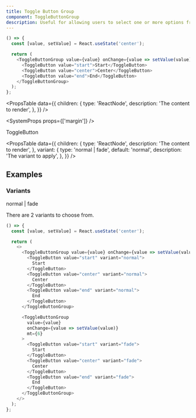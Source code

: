 ```yaml
---
title: Toggle Button Group
component: ToggleButtonGroup
description: Useful for allowing users to select one or more options from a set.
---
```


```js live removeFragment
() => {
  const [value, setValue] = React.useState('center');

  return (
    <ToggleButtonGroup value={value} onChange={value => setValue(value)}>
      <ToggleButton value="start">Start</ToggleButton>
      <ToggleButton value="center">Center</ToggleButton>
      <ToggleButton value="end">End</ToggleButton>
    </ToggleButtonGroup>
  );
};
```

<PropsTable
  data={{
    children: {
      type: 'ReactNode',
      description: 'The content to render',
    },
  }}
/>

<SystemProps props={['margin']} />

<Heading as="h2" size={4} fontWeight={500} mb={2} mt={6} lineHeight={3}>
  ToggleButton
</Heading>

<PropsTable
  data={{
    children: {
      type: 'ReactNode',
      description: 'The content to render',
    },
    variant: {
      type: 'normal | fade',
      default: 'normal',
      description: 'The variant to apply',
    },
  }}
/>

## Examples

### Variants

<Prop isOptional default="normal">
  normal | fade
</Prop>

There are 2 variants to choose from.

```js live removeFragment
() => {
  const [value, setValue] = React.useState('center');

  return (
    <>
      <ToggleButtonGroup value={value} onChange={value => setValue(value)}>
        <ToggleButton value="start" variant="normal">
          Start
        </ToggleButton>
        <ToggleButton value="center" variant="normal">
          Center
        </ToggleButton>
        <ToggleButton value="end" variant="normal">
          End
        </ToggleButton>
      </ToggleButtonGroup>

      <ToggleButtonGroup
        value={value}
        onChange={value => setValue(value)}
        mt={6}
      >
        <ToggleButton value="start" variant="fade">
          Start
        </ToggleButton>
        <ToggleButton value="center" variant="fade">
          Center
        </ToggleButton>
        <ToggleButton value="end" variant="fade">
          End
        </ToggleButton>
      </ToggleButtonGroup>
    </>
  );
};
```
